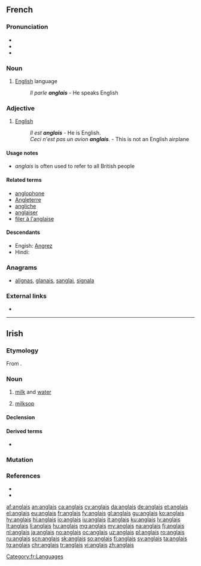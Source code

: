 {{also|Anglais}}
==French==

===Pronunciation===
* {{audio|Fr-anglais-fr.ogg|audio (France)|lang=fr}}
* {{audio|anglais.ogg|audio (Quebec)|lang=fr}}
* {{IPA|/ɑ̃.ɡlɛ/|lang=fr}}

===Noun===
{{fr-noun|m|-}}

# [[English]] language
#: ''Il parle '''anglais''''' - He speaks English

===Adjective===
{{fr-adj|mp=anglais}}

# [[English]]
#: ''Il est '''anglais''''' - He is English.
#: ''Ceci n'est pas un avion '''anglais'''.'' - This is not an English airplane

====Usage notes====
* ''anglais'' is often used to refer to all British people

====Related terms====
* [[anglophone]]
* [[Angleterre]]
* [[angliche]]
* [[anglaiser]]
* [[filer à l'anglaise]]

====Descendants====
* Engish: [[Angrez]]
* Hindi: {{l|hi|अंग्रेज़}}

===Anagrams===
* [[alignas#French|alignas]], [[glanais#French|glanais]], [[sanglai#French|sanglai]], [[signala#French|signala]]

===External links===
* {{R:TLFi}}

[[Category:fr:Languages]]

----

==Irish==

===Etymology===
From {{etyl|sga|ga}} {{m|sga|[[englas]], [[anglas]]|g=f||a weak, mixed beverage, milk diluted with water; whey}}.

===Noun===
{{ga-noun|g=f|anglaise|-}}

# [[milk]] and [[water]]
# {{qualifier|of person}} [[milksop]]

====Declension====
{{ga-decl-f2-nopl|a|nglais|nglaise}}

====Derived terms====
* {{l|ga|anglais tae||weak, lukewarm, tea}}

===Mutation===
{{ga mut vowel}}

===References===
* {{R:ga:ODonaill}}
* {{R:DIL|20092|head=englas, anglas}}

[[af:anglais]]
[[an:anglais]]
[[ca:anglais]]
[[cy:anglais]]
[[da:anglais]]
[[de:anglais]]
[[et:anglais]]
[[el:anglais]]
[[eu:anglais]]
[[fr:anglais]]
[[fy:anglais]]
[[gl:anglais]]
[[gu:anglais]]
[[ko:anglais]]
[[hy:anglais]]
[[hi:anglais]]
[[io:anglais]]
[[iu:anglais]]
[[it:anglais]]
[[ku:anglais]]
[[lv:anglais]]
[[lt:anglais]]
[[li:anglais]]
[[hu:anglais]]
[[mg:anglais]]
[[my:anglais]]
[[na:anglais]]
[[fj:anglais]]
[[nl:anglais]]
[[ja:anglais]]
[[no:anglais]]
[[oc:anglais]]
[[uz:anglais]]
[[pl:anglais]]
[[ro:anglais]]
[[ru:anglais]]
[[scn:anglais]]
[[sk:anglais]]
[[so:anglais]]
[[fi:anglais]]
[[sv:anglais]]
[[ta:anglais]]
[[tg:anglais]]
[[chr:anglais]]
[[tr:anglais]]
[[vi:anglais]]
[[zh:anglais]]